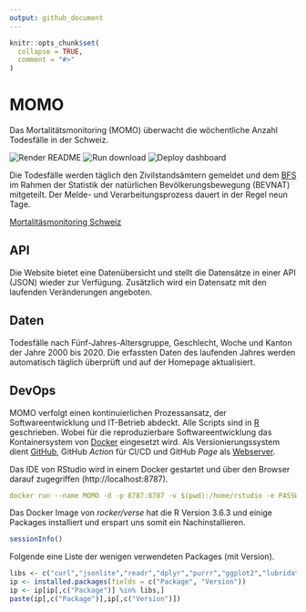 ```yaml
---
output: github_document
---
```


<!-- README.md is generated from README.Rmd. Please edit that file  -->

```r
knitr::opts_chunk$set(
  collapse = TRUE,
  comment = "#>"
)
```

# MOMO
Das Mortalitätsmonitoring (MOMO) überwacht die wöchentliche Anzahl Todesfälle in der Schweiz.

<!-- badges: start -->
![Render README](https://github.com/norman-ds/momo/workflows/Render%20README/badge.svg)
![Run download](https://github.com/norman-ds/momo/workflows/Run%20download/badge.svg)
![Deploy dashboard](https://github.com/norman-ds/momo/workflows/Deploy%20dashboard/badge.svg)
<!-- badges: end -->

Die Todesfälle werden täglich den Zivilstandsämtern gemeldet und dem 
[BFS](https://www.bfs.admin.ch/bfs/de/home/statistiken/bevoelkerung/geburten-todesfaelle/todesfaelle.html)
im Rahmen der Statistik der natürlichen 
Bevölkerungsbewegung (BEVNAT) mitgeteilt. Der Melde- 
und Verarbeitungsprozess dauert in der Regel neun Tage.

[Mortalitäsmonitoring Schweiz](https://norman-ds.github.io/momo/) 

## API

Die Website bietet eine Datenübersicht und stellt die Datensätze in einer API (JSON) wieder zur Verfügung. Zusätzlich wird ein Datensatz mit den laufenden Veränderungen angeboten.

## Daten

Todesfälle nach Fünf-Jahres-Altersgruppe, Geschlecht, Woche und Kanton der Jahre 2000 bis 2020. Die erfassten Daten des laufenden Jahres werden automatisch täglich überprüft und auf der Homepage aktualisiert.

## DevOps

MOMO verfolgt einen kontinuierlichen Prozessansatz, der Softwareentwicklung und IT-Betrieb abdeckt. Alle Scripts sind in [R](https://www.r-project.org) geschrieben. Wobei für die reproduzierbare Softwareentwicklung das Kontainersystem von [Docker](https://hub.docker.com/r/rocker/verse) eingesetzt wird. Als Versionierungssystem dient [GitHub](https://help.github.com/en/actions/building-and-testing-code-with-continuous-integration), GitHub *Action* für CI/CD und GitHub *Page* als [Webserver](https://norman-ds.github.io/momo/). 

Das IDE von RStudio wird in einem Docker gestartet und über den Browser darauf zugegriffen (http://localhost:8787).

```yaml
docker run --name MOMO -d -p 8787:8787 -v $(pwd):/home/rstudio -e PASSWORD=pwd rocker/verse:3.6.3
```

Das Docker Image von *rocker/verse* hat die R Version 3.6.3 und einige Packages installiert und erspart uns somit ein Nachinstallieren.

```R
sessionInfo()
```


Folgende eine Liste der wenigen verwendeten Packages (mit Version).

```R
libs <- c("curl","jsonlite","readr","dplyr","purrr","ggplot2","lubridate","flexdashboard","DT","dygraphs","xts")
ip <- installed.packages(fields = c("Package", "Version"))
ip <- ip[ip[,c("Package")] %in% libs,]
paste(ip[,c("Package")],ip[,c("Version")])
```

